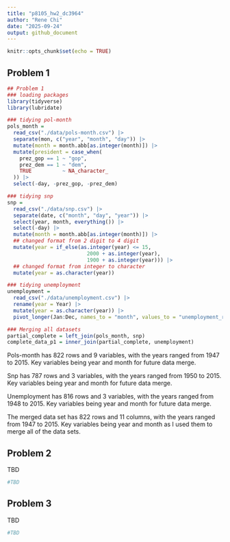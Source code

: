 ```yaml
---
title: "p8105_hw2_dc3964"
author: "Rene Chi"  
date: "2025-09-24"
output: github_document
---
```


```r
knitr::opts_chunk$set(echo = TRUE)
```

## Problem 1

```r
## Problem 1
### loading packages
library(tidyverse)
library(lubridate)

### tidying pol-month
pols_month =
  read_csv("./data/pols-month.csv") |> 
  separate(mon, c("year", "month", "day")) |> 
  mutate(month = month.abb[as.integer(month)]) |> 
  mutate(president = case_when(
    prez_gop == 1 ~ "gop",
    prez_dem == 1 ~ "dem",
    TRUE          ~ NA_character_
  )) |> 
  select(-day, -prez_gop, -prez_dem)

### tidying snp
snp = 
  read_csv("./data/snp.csv") |> 
  separate(date, c("month", "day", "year")) |> 
  select(year, month, everything()) |> 
  select(-day) |> 
  mutate(month = month.abb[as.integer(month)]) |> 
  ## changed format from 2 digit to 4 digit 
  mutate(year = if_else(as.integer(year) <= 15,
                          2000 + as.integer(year),
                          1900 + as.integer(year))) |> 
  ## changed format from integer to character
  mutate(year = as.character(year))

### tidying unemployment
unemployment =
  read_csv("./data/unemployment.csv") |> 
  rename(year = Year) |> 
  mutate(year = as.character(year)) |> 
  pivot_longer(Jan:Dec, names_to = "month", values_to = "unemployment_rate")

### Merging all datasets
partial_complete = left_join(pols_month, snp) 
complete_data_p1 = inner_join(partial_complete, unemployment)
```

Pols-month has 822 rows and 9 variables, with the years ranged from 1947 to 2015. Key variables being year and month for future data merge.

Snp has 787 rows and 3 variables, with the years ranged from 1950 to 2015. Key variables being year and month for future data merge.

Unemployment has 816 rows and 3 variables, with the years ranged from 1948 to 2015. Key variables being year and month for future data merge.

The merged data set has 822 rows and 11 columns, with the years ranged from 1947 to 2015. Key variables being year and month as I used them to merge all of the data sets.

## Problem 2

TBD

```r
#TBD
```

## Problem 3

TBD

```r
#TBD
```
